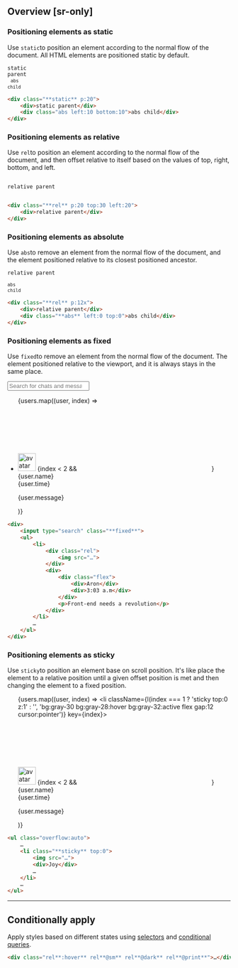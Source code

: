 
## Overview [sr-only]
<Overview/>

### Positioning elements as static
Use `static`to position an element according to the normal flow of the document. All HTML elements are positioned static by default.
<Demo className="pb:60">
    <code className="static p:20 box-perspective-pink">
        <div>static parent</div>
        <code className="abs left:10 bottom:10 box w:fit">abs child</code>
    </code>
</Demo>
```html
<div class="**static** p:20">
    <div>static parent</div>
    <div class="abs left:10 bottom:10">abs child</div>
</div>
```

### Positioning elements as relative
Use `rel`to position an element according to the normal flow of the document, and then offset relative to itself based on the values of top, right, bottom, and left.
<Demo className="pb:60">
    <div className="bg-stripe">
        <code className="rel p:20 top:30 left:20 box-perspective-pink inline-block">
            <div>relative parent</div>
        </code>
    </div>
</Demo>
```html
<div class="**rel** p:20 top:30 left:20">
    <div>relative parent</div>
</div>
```

### Positioning elements as absolute
Use `abs`to remove an element from the normal flow of the document, and the element positioned relative to its closest positioned ancestor.
<Demo>
    <code className="rel p:12x! box bg-stripe">
        <div>relative parent</div>
        <code className="box-perspective-pink abs left:0 top:0 w:fit">abs child</code>
    </code>
</Demo>
```html
<div class="**rel** p:12x">
    <div>relative parent</div>
    <div class="**abs** left:0 top:0">abs child</div>
</div>
```

### Positioning elements as fixed
Use `fixed`to remove an element from the normal flow of the document. The element positioned relative to the viewport, and it is always stays in the same place.
<Demo>
    <div className="box ai:initial! jc:initial! p:8|20_li p:10|0! r:10 w:full max-w:340@sm max-h:250 overflow:auto">
        <input className="fixed z:1 bg:gray-23 bg:gray-18:focus fg:gray-40::placeholder outline:0 font:14 w:300 mx:10 p:12 lh:1 r:5" placeholder="Search for chats and messages" type="search" />
        <ul className="list-style:none mt:10 pl:0 w:full">
            {users.map((user, index) =>
                <li className="bg:gray-28:hover bg:gray-32:active flex gap:12 cursor:pointer" key={index}>
                    <div className="rel">
                        <Image src={user.url} width="40" height="40" className="round object:cover" alt="avatar" />
                        {index < 2 && <svg className="abs right:1 bottom:1 bg:green-70 outline:2|solid|white outline:gray-20@dark round w:7 h:7" />}
                    </div>
                    <div>
                        <div className="flex align-items:center">
                            <div className="text:14 font:medium fg:gray-88@dark capitalize">{user.name}</div>
                            <div className="font:12 fg:slate-54 fg:gray-44@dark ml:8">{user.time}</div>
                        </div>
                        <p className="text:13 m:0 t:left">{user.message}</p>
                    </div>
                </li>
            )}
        </ul>
    </div>
</Demo>
```html
<div>
    <input type="search" class="**fixed**">
    <ul>
        <li>
            <div class="rel">
                <img src="…">
            </div>
            <div>
                <div class="flex">
                    <div>Aron</div>
                    <div>3:03 a.m</div>
                </div>
                <p>Front-end needs a revolution</p>
            </div>
        </li>
        …
    </ul>
</div>
```

### Positioning elements as sticky
Use `sticky`to position an element base on scroll position. It&#39;s like place the element to a relative position until a given offset position is met and then changing the element to a fixed position.
<Demo>
    <div className="box block! p:8|20_li p:10|0! r:10 w:full max-w:340@sm max-h:250 overflow:auto">
        <ul className="list-style:none mt:10 pl:0 w:full">
            {users.map((user, index) =>
                <li className={l(index === 1 ? 'sticky top:0 z:1' : '', 'bg:gray-30 bg:gray-28:hover bg:gray-32:active flex gap:12 cursor:pointer')} key={index}>
                    <div className="rel">
                        <Image src={user.url} width="40" height="40" className="round object:cover" alt="avatar" />
                        {index < 2 && <svg className="abs right:1 bottom:1 bg:green-70 outline:2|solid|white outline:gray-20@dark round w:7 h:7" />}
                    </div>
                    <div>
                        <div className="flex align-items:center">
                            <div className="text:14 font:medium fg:gray-88@dark capitalize">{user.name}</div>
                            <div className="font:12 fg:slate-54 fg:gray-44@dark ml:8">{user.time}</div>
                        </div>
                        <p className="text:13 m:0 t:left">{user.message}</p>
                    </div>
                </li>
            )}
        </ul>
    </div>
</Demo>
```html
<ul class="overflow:auto">
    …
    <li class="**sticky** top:0">
        <img src="…">
        <div>Joy</div>
        …
    </li>
    …
</ul>
```

---

## Conditionally apply
Apply styles based on different states using [selectors](/docs/state-selectors) and [conditional queries](/docs/conditional-queries).
```html
<div class="rel**:hover** rel**@sm** rel**@dark** rel**@print**">…</div>
```

